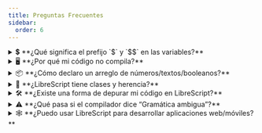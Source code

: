 ```yaml
---
title: Preguntas Frecuentes
sidebar:
  order: 6
---
```


<details>
  <summary>
    💲 **¿Qué significa el prefijo `$` y `$$` en las variables?**    
  </summary>
  El prefijo $ indica una variable regular, cuyo valor puede cambiar. El prefijo $$ indica una constante, cuyo valor se establece una vez y no puede ser modificado.
</details>

<details>
  <summary>
    🖥️ **¿Por qué mi código no compila?**  
  </summary>
  Lo más probable es que haya un error de sintaxis o un error semántico. Revise los mensajes de error en la consola. El compilador intenta proporcionar la línea y columna donde se encontró el problema.
</details>


<details>
  <summary>
    📦 **¿Cómo declaro un arreglo de números/textos/booleanos?**  
  </summary>
  Se declara especificando el tipo base seguido de corchetes [].

  `$misNumeros: numero[];`

  `$misTextos: texto[];`

  `$misBoleados: booleano[];.`

  Puede inicializarlo con valores:
  
  `$misNumeros: numero[] = [1, 2, 3];`
</details>

<details>
  <summary>
    👴 **¿LibreScript tiene clases y herencia?**
  </summary>
  Sí, LibreScript soporta la declaración de clases con propiedades y métodos, y tiene un constructor (constructor). La información proporcionada sugiere que la herencia podría ser una característica futura o está en desarrollo, pero la gramática básica para clases está presente.
</details>

<details>
  <summary>
    🛠️ **¿Existe una forma de depurar mi código en LibreScript?**
  </summary>
 Actualmente, la depuración se realiza principalmente a través de la sentencia imprimir(), que permite mostrar valores de variables en la consola. Herramientas de depuración más avanzadas no están integradas en esta versión.
</details>

<details>
  <summary>
    ⚠️ **¿Qué pasa si el compilador dice “Gramática ambigua”?**
  </summary>
  Esta es una advertencia que indica que la gramática del lenguaje tiene una ambigüedad. El compilador intenta resolverla, pero podría no ser la interpretación deseada. Si es un usuario final, puede intentar simplificar la línea de código donde se produce la advertencia. Si es un desarrollador del compilador, la gramática (*grammar.ne* o *grammar.txt*) necesita ser revisada para eliminar la ambigüedad.
</details>

<details>
  <summary>
    🕸️ **¿Puedo usar LibreScript para desarrollar aplicaciones web/móviles?**
  </summary>
  LibreScript es un lenguaje de programación con su propio compilador. Su uso actual está enfocado en la lógica de programación. Para desarrollo web o móvil, necesitaría integrarse con otras tecnologías y frameworks que soporten la ejecución del código compilado de LibreScript, o un runtime específico que aún no se describe en los archivos proporcionados.
</details>